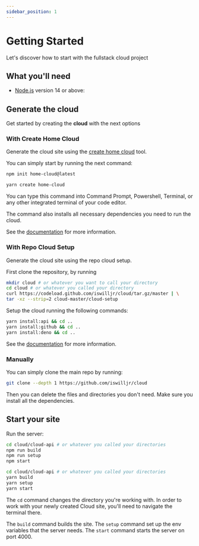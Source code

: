```yaml
---
sidebar_position: 1
---
```



# Getting Started

Let's discover how to start with the fullstack cloud project

## What you'll need

- [Node.js](https://nodejs.org/en/download/) version 14 or above:

## Generate the cloud

Get started by creating the **cloud** with the next options

### With Create Home Cloud

Generate the cloud site using the [create home cloud](https://www.npmjs.com/package/create-home-cloud) tool.

You can simply start by running the next command:

<Tabs>
<TabItem value="npm" label="npm">

```bash
npm init home-cloud@latest
```

</TabItem>
<TabItem value="yarn" label="Yarn">

```bash
yarn create home-cloud
```

</TabItem>

</Tabs>

You can type this command into Command Prompt, Powershell, Terminal, or any other integrated terminal of your code editor.

The command also installs all necessary dependencies you need to run the cloud.

See the [documentation](./create-home-cloud) for more information.

### With Repo Cloud Setup

Generate the cloud site using the repo cloud setup.

First clone the repository, by running

```bash
mkdir cloud # or whatever you want to call your directory
cd cloud # or whatever you called your directory
curl https://codeload.github.com/iswilljr/cloud/tar.gz/master | \
tar -xz --strip=2 cloud-master/cloud-setup
```

Setup the cloud running the following commands:

```bash
yarn install:api && cd ..
yarn install:github && cd ..
yarn install:deno && cd ..
```

See the [documentation](./cloud-setup) for more information.

### Manually

You can simply clone the main repo by running:

```bash
git clone --depth 1 https://github.com/iswilljr/cloud
```

Then you can delete the files and directories you don't need. Make sure you install all the dependencies.

## Start your site

Run the server:

<Tabs>
<TabItem value="npm" label="npm">

```bash
cd cloud/cloud-api # or whatever you called your directories
npm run build
npm run setup
npm start
```

</TabItem>
<TabItem value="yarn" label="Yarn">

```bash
cd cloud/cloud-api # or whatever you called your directories
yarn build
yarn setup
yarn start
```

</TabItem>

</Tabs>

The `cd` command changes the directory you're working with. In order to work with your newly created Cloud site, you'll need to navigate the terminal there.

The `build` command builds the site. The `setup` command set up the env variables that the server needs. The `start` command starts the server on port 4000.
